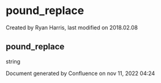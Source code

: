 
# pound_replace 

 Created by  Ryan Harris, last modified on 2018.02.08

## pound_replace

string

Document generated by Confluence on nov 11, 2022 04:24
